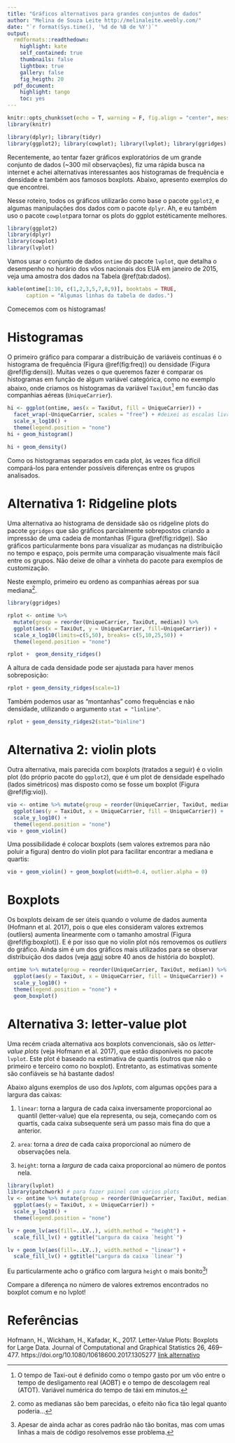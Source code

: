 ```yaml
---
title: "Gráficos alternativos para grandes conjuntos de dados"
author: "Melina de Souza Leite http://melinaleite.weebly.com/"
date: "`r format(Sys.time(), '%d de %B de %Y')`"
output:
  rmdformats::readthedown:
    highlight: kate
    self_contained: true
    thumbnails: false
    lightbox: true
    gallery: false
    fig_heigth: 20
  pdf_document:
    highlight: tango
    toc: yes
---
```


```r
knitr::opts_chunk$set(echo = T, warning = F, fig.align = "center", message = F, error = F, cache = TRUE)
library(knitr)

library(dplyr); library(tidyr)
library(ggplot2); library(cowplot); library(lvplot); library(ggridges)
```

Recentemente, ao tentar fazer gráficos exploratórios de um grande conjunto de dados (~300 mil observações), fiz uma rápida busca na internet e achei alternativas interessantes aos histogramas de frequência e densidade e também aos famosos boxplots. Abaixo, apresento exemplos do que encontrei.

Nesse roteiro, todos os gráficos utilizarão como base o pacote `ggplot2`, e algumas manipulações dos dados com o pacote `dplyr`. Ah, e eu também uso o pacote `cowplot`para tornar os plots do ggplot estéticamente melhores.

```r
library(ggplot2)
library(dplyr)
library(cowplot)
library(lvplot)
```

Vamos usar o conjunto de dados `ontime` do pacote `lvplot`, que detalha o desempenho no horário dos vôos nacionais dos EUA em janeiro de 2015, veja uma amostra dos dados na Tabela \@ref(tab:dados).

```r
kable(ontime[1:10, c(1,2,3,5,7,8,9)], booktabs = TRUE,
      caption = "Algumas linhas da tabela de dados.")
```

Comecemos com os histogramas!

# Histogramas

O primeiro gráfico para comparar a distribuição de variáveis contínuas é o histograma de frequência (Figura \@ref(fig:freq)) ou densidade (Figura \@ref(fig:densi)). 
Muitas vezes o que queremos fazer é comparar os histogramas em função de algum variável categórica, como no exemplo abaixo, onde criamos os histogramas da variável `TaxiOut`[^1] em funcão das companhias aéreas  (`UniqueCarrier`).

[^1]: O tempo de Taxi-out é definido como o tempo gasto por um vôo entre o tempo de desligamento real (AOBT) e o tempo de descolagem real (ATOT). Variável numérica do tempo de táxi em minutos.

```r
hi <- ggplot(ontime, aes(x = TaxiOut, fill = UniqueCarrier)) + 
  facet_wrap(~UniqueCarrier, scales = "free") + #deixei as escalas livres
  scale_x_log10() +
  theme(legend.position = "none")
hi + geom_histogram()
```

```r
hi + geom_density()
```

Como os histogramas separados em cada plot, às vezes fica difícil compará-los para entender possíveis diferenças entre os grupos analisados.


# Alternativa 1: Ridgeline plots

Uma alternativa ao histograma de densidade são os ridgeline plots do pacote `ggridges` que são gráficos parcialmente sobrepostos criando a impressão de uma cadeia de montanhas (Figura \@ref(fig:ridge)). São gráficos particularmente bons para visualizar as mudanças na distribuição no tempo e espaço, pois permite uma comparação visualmente mais fácil entre os grupos. Não deixe de olhar a vinheta do pacote para exemplos de customização.

Neste exemplo, primeiro eu ordeno as companhias aéreas por sua mediana[^2].

[^2]: como as medianas são bem parecidas, o efeito não fica tão legal quanto poderia...

```r
library(ggridges)

rplot <- ontime %>%
  mutate(group = reorder(UniqueCarrier, TaxiOut, median)) %>%
  ggplot(aes(x = TaxiOut, y = UniqueCarrier, fill=UniqueCarrier)) + 
  scale_x_log10(limits=c(5,50), breaks= c(5,10,25,50)) +
  theme(legend.position = "none")

rplot +  geom_density_ridges()
```

A altura de cada densidade pode ser ajustada para haver menos sobreposição:
```r
rplot + geom_density_ridges(scale=1)
```

Também podemos usar as "montanhas" como frequências e não densidade, utilizando o argumento `stat = "linline"`.

```r
rplot + geom_density_ridges2(stat="binline")
```



# Alternativa 2: violin plots

Outra alternativa, mais parecida com boxplots (tratados a seguir) é o violin plot (do próprio pacote do `ggplot2`), que é um plot de densidade espelhado (lados simétricos) mas disposto como se fosse um boxplot (Figura \@ref(fig:vio)).

```r
vio <- ontime %>% mutate(group = reorder(UniqueCarrier, TaxiOut, median)) %>%
  ggplot(aes(y = TaxiOut, x = UniqueCarrier, fill = UniqueCarrier)) +
  scale_y_log10() +
  theme(legend.position = "none")
vio + geom_violin()
```

Uma possibilidade é colocar boxplots (sem valores extremos para não poluir a figura) dentro do violin plot para facilitar encontrar a mediana e quartis:
```r
vio + geom_violin() + geom_boxplot(width=0.4, outlier.alpha = 0)
```

# Boxplots

Os boxplots deixam de ser úteis quando o volume de dados aumenta (Hofmann et al. 2017), pois o que eles consideram valores extremos (outliers) aumenta linearmente com o tamanho amostral (Figura \@ref(fig:boxplot)). E é por isso que no violin plot nós removemos os _outliers_ do gráfico. Ainda sim é um dos gráficos mais utilizados para se observar distribuição dos dados (veja [aqui](http://had.co.nz/stat645/project-03/boxplots.pdf) sobre 40 anos de história do boxplot). 

```r
ontime %>% mutate(group = reorder(UniqueCarrier, TaxiOut, median)) %>%
  ggplot(aes(y = TaxiOut, x = UniqueCarrier, fill = UniqueCarrier)) +
  scale_y_log10() +
  theme(legend.position = "none") +
  geom_boxplot()
```


# Alternativa 3: letter-value plot

Uma recém criada alternativa aos boxplots convencionais, são os _letter-value plots_ (veja Hofmann et al. 2017), que estão disponíveis no pacote `lvplot`. Este plot é baseado na estimativa de quantis (outros que não o primeiro e terceiro como no boxplot). Entretanto, as estimativas somente são confiáveis se há bastante dados!

Abaixo alguns exemplos de uso dos _lvplots_, com algumas opções para a largura das caixas:

1. `linear`: torna a largura de cada caixa inversamente proporcional ao quantil (letter-value) que ela representa, ou seja, começando com os quartis, cada caixa subsequente será um passo mais fina do que a anterior.

2. `area`: torna a _área_ de cada caixa proporcional ao número de observações nela. 

3. `height`: torna a _largura_ de cada caixa proporcional ao número de pontos nela.

```r
library(lvplot)
library(patchwork) # para fazer painel com vários plots
lv <- ontime %>% mutate(group = reorder(UniqueCarrier, TaxiOut, median)) %>%
  ggplot(aes(y = TaxiOut, x = UniqueCarrier)) +
  scale_y_log10() +
  theme(legend.position = "none")

lv + geom_lv(aes(fill=..LV..), width.method = "height") +
  scale_fill_lv() + ggtitle("Largura da caixa `height`")
```

```r
lv + geom_lv(aes(fill=..LV..), width.method = "linear") +
  scale_fill_lv() + ggtitle("Largura da caixa `linear`")
```

Eu particularmente acho o gráfico com largura `height` o mais bonito[^3]!

[^3]: Apesar de ainda achar as cores padrão não tão bonitas, mas com umas linhas a mais de código resolvemos esse problema.

Compare a diferença no número de valores extremos encontrados no boxplot comum e no lvplot!

# Referências

Hofmann, H., Wickham, H., Kafadar, K., 2017. Letter-Value Plots: Boxplots for Large Data. Journal of Computational and Graphical Statistics 26, 469–477. https://doi.org/10.1080/10618600.2017.1305277 [link alternativo](http://vita.had.co.nz/papers/letter-value-plot.html)